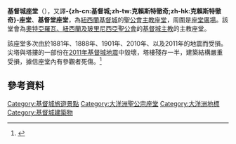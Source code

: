 {{noteTA
|G1=Country
|1=zh-cn:克赖斯特彻奇;zh-tw:基督城;zh-hk:基督城
}}
{{Infobox church
| name = 基督城座堂
| image = ChristChurchCathedral1 gobeirne.jpg
| imagesize = 250px
| caption = 基督城，座堂廣場
| coordinates = {{coord|43|31|51.36|S|172|38|13.2|E|region:NZ_type:landmark|display=title}}
| location = [[基督城中心市|基督城中心市]]
| country = {{NZL}}
| denomination = [[聖公宗|聖公宗]]
| website = {{url|http://www.christchurchcathedral.co.nz/}}
}}
'''基督城座堂'''（{{lang-en|'''ChristChurch Cathedral'''}}），又譯'''-{zh-cn:基督城;zh-tw:克賴斯特徹奇;zh-hk:克賴斯特徹奇}-座堂'''、'''基督堂座堂'''，為[[紐西蘭|紐西蘭]][[基督城|基督城]]的[[聖公會|聖公會]][[主教座堂|主教座堂]]，周圍是[[座堂廣場_(基督城)|座堂廣場]]。該堂會為[[奧特亞羅瓦、紐西蘭及玻里尼西亞聖公會|奧特亞羅瓦、紐西蘭及玻里尼西亞聖公會]]的[[基督城主教|基督城主教]]的主教座堂。

該座堂多次由於1881年、1888年、1901年、2010年、以及2011年的地震而受損。尖塔與塔摟的一部份在[[2011年基督城地震|2011年基督城地震]]中毀壞，塔樓殘存一半，建築結構嚴重受損，據信座堂內有參觀者死傷。<ref name="CQWB">{{cite news|title= 新西蘭第二大城市幾近毀滅 百年大教堂被毀|url= http://www.chinanews.com/gj/2011/02-23/2861156.shtml|publisher= 重慶晚報|date= 2011-02-23|accessdate= 2011-02-27|language= zh-cn|archive-date= 2011-03-16|archive-url= https://web.archive.org/web/20110316121308/http://www.chinanews.com/gj/2011/02-23/2861156.shtml|dead-url= no}}</ref>

== 參考資料 ==
<div class="references-small">
<references/>

{{commons|Category:ChristChurch Cathedral, Christchurch}}

[[Category:基督城旅遊景點|Category:基督城旅遊景點]]
[[Category:大洋洲聖公宗座堂|Category:大洋洲聖公宗座堂]]
[[Category:大洋洲地標|Category:大洋洲地標]]
[[Category:基督城建築物|Category:基督城建築物]]